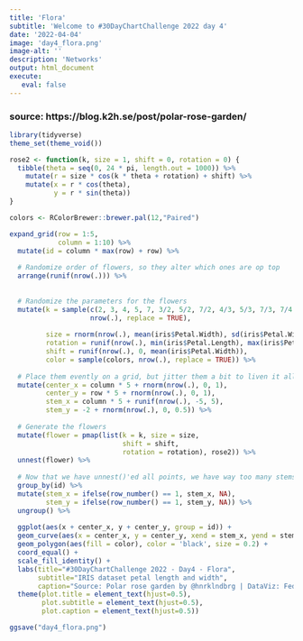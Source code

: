 ```yaml
---
title: 'Flora'
subtitle: 'Welcome to #30DayChartChallenge 2022 day 4'
date: '2022-04-04'
image: 'day4_flora.png'
image-alt: ''
description: 'Networks'
output: html_document
execute: 
   eval: false
---
```



### source: https://blog.k2h.se/post/polar-rose-garden/

```r

library(tidyverse)
theme_set(theme_void())

rose2 <- function(k, size = 1, shift = 0, rotation = 0) {
  tibble(theta = seq(0, 24 * pi, length.out = 1000)) %>%
    mutate(r = size * cos(k * theta + rotation) + shift) %>%
    mutate(x = r * cos(theta),
           y = r * sin(theta))
}

colors <- RColorBrewer::brewer.pal(12,"Paired")

expand_grid(row = 1:5,
            column = 1:10) %>%
  mutate(id = column * max(row) + row) %>%
  
  # Randomize order of flowers, so they alter which ones are op top
  arrange(runif(nrow(.))) %>%
  
 
  # Randomize the parameters for the flowers
  mutate(k = sample(c(2, 3, 4, 5, 7, 3/2, 5/2, 7/2, 4/3, 5/3, 7/3, 7/4, 7/5), 
                    nrow(.), replace = TRUE),
         
         size = rnorm(nrow(.), mean(iris$Petal.Width), sd(iris$Petal.Width)) + 1,
         rotation = runif(nrow(.), min(iris$Petal.Length), max(iris$Petal.Length) * pi),
         shift = runif(nrow(.), 0, mean(iris$Petal.Width)),
         color = sample(colors, nrow(.), replace = TRUE)) %>%
  
  # Place them evently on a grid, but jitter them a bit to liven it all up
  mutate(center_x = column * 5 + rnorm(nrow(.), 0, 1),
         center_y = row * 5 + rnorm(nrow(.), 0, 1),
         stem_x = column * 5 + runif(nrow(.), -5, 5),
         stem_y = -2 + rnorm(nrow(.), 0, 0.5)) %>%
  
  # Generate the flowers
  mutate(flower = pmap(list(k = k, size = size, 
                            shift = shift, 
                            rotation = rotation), rose2)) %>%
  unnest(flower) %>%
  
  # Now that we have unnest()'ed all points, we have way too many stems. Let's keep only one per flower
  group_by(id) %>%
  mutate(stem_x = ifelse(row_number() == 1, stem_x, NA),
         stem_y = ifelse(row_number() == 1, stem_y, NA)) %>%
  ungroup() %>%
  
  ggplot(aes(x + center_x, y + center_y, group = id)) +
  geom_curve(aes(x = center_x, y = center_y, xend = stem_x, yend = stem_y), curvature = 0.1, size = 0.2) +
  geom_polygon(aes(fill = color), color = 'black', size = 0.2) +
  coord_equal() +
  scale_fill_identity() +
  labs(title="#30DayChartChallenge 2022 - Day4 - Flora",
       subtitle="IRIS dataset petal length and width",
       caption="Source: Polar rose garden by @hnrklndbrg | DataViz: Federica Gazzelloni")+
  theme(plot.title = element_text(hjust=0.5),
        plot.subtitle = element_text(hjust=0.5),
        plot.caption = element_text(hjust=0.5))

ggsave("day4_flora.png")
```
